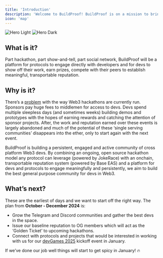 ```yaml
---
title: 'Introduction'
description: 'Welcome to BuildProof! BuildProof is on a mission to bring together the best projects and devs in Web3.'
icon: 'map'
---
```


<img
  className="block dark:hidden"
  src="/images/hero-light.svg"
  alt="Hero Light"
/>
<img
  className="hidden dark:block"
  src="/images/hero-dark.svg"
  alt="Hero Dark"
/>

## What is it?

Part hackathon, part show-and-tell, part social network, BuildProof will be a platform for protocols to engage directly with developers and for devs to show off their work, earn prizes, compete with their peers to establish meaningful, transportable reputation.

## Why is it?

There’s a [problem](https://app.t2.world/article/cluikmstn3773021zmcf56vcqn1) with the way Web3 hackathons are currently run. Sponsors pay huge fees to middlemen for access to devs. Devs spend multiple sleepless days (and sometimes weeks) building demos and prototypes with the hopes of earning rewards and catching the attention of sponsor projects. After, the work and reputation earned over these events is largely abandoned and much of the potential of these ‘single serving communities’ disappears into the ether, only to start again with the next event.

BuildProof is building a persistent, engaged and active community of cross platform Web3 devs. By combining an ongoing, open source hackathon model any protocol can leverage (powered by JokeRace) with an onchain, transportable reputation system (powered by Base EAS) and a platform for devs and protocols to engage meaningfully and persistently, we aim to build the best general purpose community for devs in Web3. 


## What’s next?

These are the earliest of days and we want to start off the right way. The plan from **October - December 2024** is:

- Grow the Telegram and Discord communities and gather the best devs in the space.
- Issue our baseline reputation to OG members which will act as the ‘Golden Ticket’ to upcoming hackathons.
- Connect with protocols and projects that would be interested in working with us for our [devGames 2025](development) kickoff event in January.

If we’ve done our job well things will start to get spicy in January! 🔥